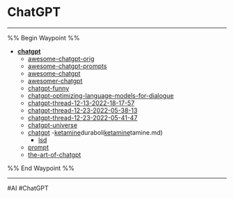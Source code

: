 # ChatGPT

---

%% Begin Waypoint %%

- **[chatgpt](../../../..//home-mthrfckr/ai-and-machine-learning/ai-chatgpt/chatgpt.md)**
	- [awesome-chatgpt-orig](Awesome-Chatgpt-Orig.md)
	- [awesome-chatgpt-prompts](Awesome-Chatgpt-Prompts.md)
	- [awesome-chatgpt](AI-Resources/AI-Chatgpt/Awesome-Chatgpt.md)
	- [awesomer-chatgpt](Awesomer-Chatgpt.md)
	- [chatgpt-funny](Chatgpt-Funny.md)
	- [chatgpt-optimizing-language-models-for-dialogue](Chatgpt-Optimizing-Language-Models-For-Dialogue.md)
	- [chatgpt-thread-12-13-2022-18-17-57](Chatgpt-Thread-12-13-2022-18-17-57.md)
	- [chatgpt-thread-12-23-2022-05-38-13](Chatgpt-Thread-12-23-2022-05-38-13.md)
	- [chatgpt-thread-12-23-2022-05-41-47](Chatgpt-Thread-12-23-2022-05-41-47.md)
	- [chatgpt-universe](Chatgpt-Universe.md)
	- [chatgpt](../../../..//home-mthrfckr/ai-and-machine-learning/ai-c[chemistry](chemistry.md)atgpt3.[chemistry](chemistry.md)istry[deca-durabolin](deca-durabolin.md))
		-[ketamine](Ketamine.md)duraboli[ketamine](Ketamine.md)tamine.md)
		- [lsd](home-mthrfckr/ai/ai-chatgpt/chemistry/lsd.md)
	- [prompt](prom[raindrop-chat](raindrop-chat.md)p-ch[raindropandchatgptprompts](raindropandchatgptprompts.md)romp[raindrophelpfromcopilotandchatgpt](raindrophelpfromcopilotandchatgpt.md)hatg[rd-prompt2](rd-prompt2.md)romp[rd-prompt3](rd-prompt3.md)romp[rd-prompt4](rd-prompt4.md)romp[rd-prompts](rd-prompts.md)rompts.md)
	- [the-art-of-chatgpt](The-Art-Of-Chatgpt.md)

%% End Waypoint %%

---

#AI #ChatGPT
